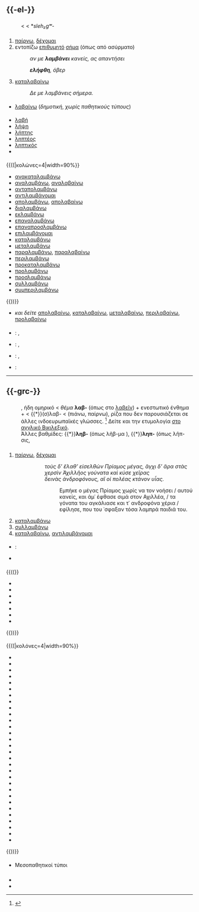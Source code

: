 =={{-el-}}==

==={{ετυμολογία}}===
: '''{{PAGENAME}}''' < {{λδδ|grc|el|λαμβάνω}} < {{ετυμ|ine-pro}} *''sleh₂gʷ''-

==={{προφορά}}===
{{ΔΦΑ|el|laɱˈva.no}}
: {{συλλ|λαμ|βά|νω}}

==={{ρήμα|el}}===
'''{{PAGENAME}}'''{{el-ρήμα|μέλλ=λάβω|αορ=έλαβα|π-εν=λαμβάνομαι|π-αορ=λήφθηκα|π-αορ2=ελήφθη<sup>(3o πρόσωπο)</sup>|μππ=ειλημμένος}}
# [[παίρνω]], [[δέχομαι]]
# εντοπίζω [[επιθυμητός|επιθυμητό]] [[σήμα]]  (όπως από ασύρματο)
#: {{πχ}} ''αν με '''λαμβάνει''' κανείς, ας απαντήσει''
#: '''''ελήφθη''', όβερ''
# {{ετ|μτφρ}} [[καταλαβαίνω]]
#: {{πχ}} ''Δε με λαμβάνεις σήμερα.''

===={{μορφές}}====
* [[λαβαίνω]] (''δημοτική'', ''χωρίς παθητικούς τύπους'')

===={{συγγενικά}}====
* [[λαβή]]
* [[λήψη]]
* [[λήπτης]]
* [[ληπτέος]]
* [[ληπτικός]]
* {{χρειάζεται}}

===={{σύνθετα}}====
{{((|κολώνες=4|width=90%}}
* [[ανακαταλαμβάνω]]
* [[αναλαμβάνω]], [[αναλαβαίνω]]
* [[ανταπολαμβάνω]]
* [[αντιλαμβάνομαι]]
* [[απολαμβάνω]], [[απολαβαίνω]]
* [[διαλαμβάνω]]
* [[εκλαμβάνω]]
* [[επαναλαμβάνω]]
* [[επαναπροσλαμβάνω]]
* [[επιλαμβάνομαι]]
* [[καταλαμβάνω]]
* [[μεταλαμβάνω]]
* [[παραλαμβάνω]], [[παραλαβαίνω]]
* [[περιλαμβάνω]]
* [[προκαταλαμβάνω]]
* [[προλαμβάνω]]
* [[προσλαμβάνω]]
* [[συλλαμβάνω]]
* [[συμπεριλαμβάνω]]
{{))}}
* ''και δείτε'' [[απολαβαίνω]], [[καταλαβαίνω]], [[μεταλαβαίνω]], [[περιλαβαίνω]], [[προλαβαίνω]]

===={{κλίση}}====
{{el-κλίσ-'δροσίζω'|λαμβάν|λάμβαν|λάβ|έλαβ|πρ3=λάβε|πρ4=λάβετε}}
{{el-κλίσ-'δένομαι'|λαμβάν|λαμβαν|λήφθ|ληφθ|ειλημμ|πρ1=}}
{{clear}}
===={{μεταφράσεις}}====
{{μτφ-αρχή}}
* {{en}} : {{τ|en|take}}, {{t|en|receive}}
<!-- * {{ar}} : {{τ|ar|XXX}} -->
<!-- * {{vi}} : {{τ|vi|XXX}} -->
<!-- * {{bg}} : {{τ|bg|XXX}} -->
<!-- * {{br}} : {{τ|br|XXX}} -->
* {{fr}} : {{τ|fr|recevoir}},  {{τ|fr|prendre}}
<!-- * {{eo}} : {{τ|eo|XXX}} -->
<!-- * {{et}} : {{τ|et|XXX}} -->
<!-- * {{ja}} : {{τ|ja|XXX}} -->
<!-- * {{ia}} : {{τ|ia|XXX}} -->
<!-- * {{io}} : {{τ|io|XXX}} -->
<!-- * {{ga}} : {{τ|ga|XXX}} -->
<!-- * {{is}} : {{τ|is|XXX}} -->
<!-- * {{es}} : {{τ|es|XXX}} -->
<!-- * {{it}} : {{τ|it|XXX}} -->
<!-- * {{ca}} : {{τ|ca|XXX}} -->
<!-- * {{zh}} : {{τ|zh|XXX}} -->
<!-- * {{ko}} : {{τ|ko|XXX}} -->
<!-- * {{ku}} : {{τ|ku|XXX}} -->
<!-- * {{hr}} : {{τ|hr|XXX}} -->
* {{de}} : {{τ|de|bekommen}}, {{τ|de|nehmen}}
<!-- * {{la}} : {{τ|la|XXX}} -->
<!-- * {{lt}} : {{τ|lt|XXX}} -->
<!-- * {{ms}} : {{τ|ms|XXX}} -->
<!-- * {{nl}} : {{τ|nl|XXX}} -->
<!-- * {{cy}} : {{τ|cy|XXX}} -->
<!-- * {{hu}} : {{τ|hu|XXX}} -->
<!-- * {{uk}} : {{τ|uk|XXX}} -->
<!-- * {{pl}} : {{τ|pl|XXX}} -->
<!-- * {{pt}} : {{τ|pt|XXX}} -->
<!-- * {{ro}} : {{τ|ro|XXX}} -->
<!-- * {{roa-rup}} : {{τ|roa-rup|XXX}} -->
<!-- * {{ru}} : {{τ|ru|XXX}} -->
<!-- * {{sr}} : {{τ|sr|XXX}} -->
<!-- * {{sk}} : {{τ|sk|XXX}} -->
<!-- * {{sl}} : {{τ|sl|XXX}} -->
<!-- * {{sv}} : {{τ|sv|XXX}} -->
<!-- * {{th}} : {{τ|th|XXX}} -->
* {{tr}} : {{τ|tr|almak}}
<!-- * {{cs}} : {{τ|cs|XXX}} -->
<!-- * {{fi}} : {{τ|fi|XXX}} -->
{{μτφ-τέλος}}


----

=={{-grc-}}==
{{grc-αρχ-χρόνοι|λαμβάνω|ἐλάμβανον|λήψομαι|ἔλαβον|εἴληφα|εἰλήφειν||λαμβάνομαι|ἐλαμβανόμην|ληφθήσομαι|ἐλαβόμην|εἴλημμαι|εἰλήμμην||}}

==={{ετυμολογία}}===
: '''{{PAGENAME}}''', ήδη ομηρικό {{περίοδος|α1}} < ''θέμα'' '''λαβ-''' (όπως στο [[λαβεῖν]]) + ενεστωτικό ένθημα {{π|-μ-|grc}} + {{π|-άνω|grc}} < {{*}}(σ)λαβ- < {{ετυμ|ine-pro|grc|*sleh₂gʷ-}} (πιάνω, παίρνω), ρίζα που δεν παρουσιάζεται σε άλλες ινδοευρωπαϊκές γλώσσες. <ref>{{Π:Μπαμπινιώτης 2010}}</ref> Δείτε και την ετυμολογία [[:en:λαμβάνω|στο αγγλικό Βικιλεξικό]].
: Άλλες βαθμίδες: {{*}}'''ληβ-''' (όπως λῆβ-μα {{λ|λῆμμα|grc}}), {{*}}'''ληπ-''' (όπως λῆπ-σις, {{λ|λῆψις|grc}}

==={{ρήμα|grc}}===
'''{{PAGENAME}}'''
# [[παίρνω]], [[δέχομαι]]
#: {{ΠΘ:Ιλ|ω|477|477-479}}
#:: ''τοὺς δ’ ἔλαθ’ εἰσελθὼν Πρίαμος μέγας, ἄγχι δ’ ἄρα στὰς''<br>''χερσὶν Ἀχιλλῆος '''{{λ|λάβε|grc}}''' γούνατα καὶ κύσε χεῖρας''<br>''δεινὰς ἀνδροφόνους, αἵ οἱ πολέας κτάνον υἷας.''
#::: Εμπήκε ο μέγας Πρίαμος χωρίς να τον νοήσει / αυτού κανείς, και άμ᾽ έφθασε σιμά στον Αχιλλέα, / τα γόνατα του αγκάλιασε και τ᾽ ανδροφόνα χέρια /εφίλησε, που του ᾽σφαξαν τόσα λαμπρά παιδιά του.
#::: {{ΠΘ:Ιλ|μτφ=224}}
# [[καταλαμβάνω]]
# [[συλλαμβάνω]]
# [[καταλαβαίνω]], [[αντιλαμβάνομαι]]

===={{μορφές}}====
* {{επικ}}: {{λ|λάζομαι|grc}}
* {{λ|λαββάνω|grc}}

===={{συγγενικά}}====
{{((}}
* {{λ|ἄληπτος|grc}}
* {{λ|λαβή|grc}}
* {{λ|λάφυρα|grc}}
* {{λ|λῆμμα|grc}}
* {{λ|ληπτέος|grc}}
* {{λ|λήπτης|grc}}
* {{λ|λῆψις|grc}}
{{))}}

===={{σύνθετα}}====
{{((|κολόνες=4|width=90%}}
* {{λ|ἀκανθολάβος|grc}}
* {{λ|ἀμφιλαμβάνω|grc}}
* {{λ|ἀναλαμβάνω|grc}}
* {{λ|ἀντιλαμβάνω|grc}}
* {{λ|ἀπολαμβάνω|grc}}
* {{λ|ἀστρολάβος|grc}}
* {{λ|αὐτόλαβος|grc}}
* {{λ|δεξιολάβος|grc}}
* {{λ|διαλαμβάνω|grc}}
* {{λ|ἐκλαμβάνω|grc}}
* {{λ|ἐλλαμβάνω|grc}}
* {{λ|ἐπιλαμβάνω|grc}}
* {{λ|ἐργολάβος|grc}}
* {{λ|εὐλαβής|grc}}
* {{λ|καταλαμβάνω|grc}}
* {{λ|λαβάργυρος|grc}}
* {{λ|λιθολάβος|grc}}
* {{λ|μεσολαβής|grc}}
* {{λ|μεσόλαβος|grc}}
* {{λ|μεταλαμβάνω|grc}}
* {{λ|μολὼν λαβέ|grc}}
* {{λ|ὀξυλαβής|grc}}
* {{λ|ὀξύλαβος|grc}}
* {{λ|παραλαμβάνω|grc}}
* {{λ|περιλαμβάνω|grc}}
* {{λ|προσλαμβάνω|grc}}
* {{λ|συλλαμβάνω|grc}}
* {{λ|ὑπολαμβάνω|grc}}
* {{λ|χειρολάβος|grc}}
* {{λ|χρυσολαβής|grc}}
{{))}}

===={{κλίση}}====
{{κλίση-αρχή|λαμβάνω - ενεργητικοί τύποι|γλ=grc}}
{{grc-κλίσ-Ενσ-ΕΦ-'καταφέρω'|θέμα=λαμβᾰν}}
{{grc-κλίσ-Πρτ-ΕΦ-'ἔλυον'|ἐλάμβαν|ἐλαμβάν}}
{{grc-κλίσ-Μελ-ΜΦ-'λύσομαι'|λήψ|ληψ}}
{{grc-κλίσ-Αορ β'-ΕΦ-'ἔλαβον'|ἔλαβ|ἐλάβ|λάβ|λαβ}}
{{grc-κλίσ-Πρκ-ΕΦ-'λέλυκα'|εἴληφ|εἰλήφ|εἰληφ}}
{{grc-κλίσ-Υπρ-ΕΦ-'ἐλελύκειν'|εἰλήφ}}
{{κλίση-τέλος}}
* Μεσοπαθητικοί τύποι {{λείπει η κλίση|grc}}

==={{αναφορές}}===
<references/>

==={{πηγές}}===
* {{Π:Λίντελ}}
* {{Π:ΛΟΓΕΙΟΝ}}

{{κλείδα-ελλ}}
